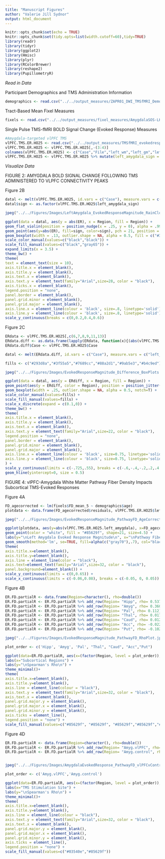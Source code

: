 ```yaml
---
title: "Manuscript Figures"
author: "Valerie Jill Sydnor"
output: html_document
---
```


```r
knitr::opts_chunk$set(echo = TRUE)
knitr::opts_chunk$set(tidy.opts=list(width.cutoff=60),tidy=TRUE)
library(readr)
library(tidyr)
library(ggplot2)
library(Hmisc)
library(plyr)
library(RColorBrewer)
library(reshape2)
library(PupillometryR)
```

*Read in Data*

Participant Demographics and TMS Administration Information
```r
demographics <- read.csv("../../output_measures/ZAPR01_DWI_TMSfMRI_Demographics.csv", header = TRUE)
```

Tract-Based Mean Fixel Measures
```r
fixels <- read.csv("../../output_measures/fixel_measures/AmygdalaSOS-LHAmygdalaROI25-FixelMeasures.csv", header = TRUE)
```

Single Pulse TMS-fMRI BOLD Signal Change (Evoked Response) Measures
```r
#Amygdala-targeted vlPFC TMS
vlPFC.TMS.ER.HO25 <- read.csv("../../output_measures/TMSfMRI_evokedresponse/PreAmygdala_TMSfMRI_EvokedResponse_HO25_Subcortical.csv", header=FALSE, sep='\t')
vlPFC.TMS.ER.HO25 <- vlPFC.TMS.ER.HO25[,-(3:4)]
colnames(vlPFC.TMS.ER.HO25) <- c("Case","File","left_wm","left_gm","left_ventricle","left_thalamus","left_caudate","left_putamen","left_pallidum","brainstem","left_hippocampus","left_amygdala","left_accumbens","right_wm","right_gm","right_ventricle","right_thalamus","right_caudate","right_putamen","right_pallidum","right_hippocampus","right_amygdala","right_accumbens")
vlPFC.TMS.ER.HO25 <- vlPFC.TMS.ER.HO25 %>% mutate(left_amygdala_sign = case_when(left_amygdala < 0 ~ -1, left_amygdala >0 ~ 1))
```

*Visualize Data*

FIGURE 2: AMYGDALA BOLD SIGNAL CHANGE FOLLOWING TMS ADMINISTERED TO VLPFC CONNECTIVITY PEAKS

Figure 2B
```r
datal <- melt(vlPFC.TMS.ER.HO25, id.vars = c("Case"), measure.vars = c("left_amygdala"), variable.name = "Region", value.name = "ER")
datal$sign <- as.factor(vlPFC.TMS.ER.HO25$left_amygdala_sign)

jpeg("../../Figures/Images/LeftAmygdala_EvokedResponseMagnitude_RainCloudPlot.jpg", units="in", width=7.3, height=6.6, res=800)

ggplot(data = datal, aes(y = abs(ER), x = Region, fill = Region)) +
geom_flat_violin(position = position_nudge(x = .25, y = 0), alpha = .99, fill = c("#3f55a5")) +
geom_point(aes(y=abs(ER), fill=sign, color=sign), pch = 21, position = position_jitter(width = .15), size = 3.15, stroke = .5, alpha = .85) +
geom_boxplot(width = .13, outlier.shape = NA, alpha = 0.5, fill = c("#3f55a5")) +
scale_color_manual(values=c("black","black")) +
scale_fill_manual(values=c("black","gray65")) +
expand_limits(x = 3.5) +
theme_bw() +
theme(
text = element_text(size = 10),
axis.title.x = element_blank(),
axis.title.y = element_blank(),
axis.text.x = element_blank(),
axis.text.y = element_text(family="Arial",size=28, color = "black"),
axis.ticks.x = element_blank(),
legend.position = "none",
panel.border = element_blank(),
panel.grid.minor = element_blank(),
panel.grid.major = element_blank(),
axis.line.x = element_line(colour = 'black', size=.8, linetype='solid'),
axis.line.y = element_line(colour = 'black', size=.8, linetype='solid')) +
scale_y_continuous(breaks = c(0,0.2,0.4,0.6))
```


Figure 2C
```r
ERdata <- vlPFC.TMS.ER.HO25[,c(6,7,8,9,11,13)] 
ERdata.diff <- as.data.frame(lapply(ERdata, function(x){(abs(vlPFC.TMS.ER.HO25$left_amygdala) - abs(x))}))
ERdata.diff$Case <- vlPFC.TMS.ER.HO25$Case

datal <- melt(ERdata.diff, id.vars = c("Case"), measure.vars = c("left_pallidum", "left_caudate",  "left_putamen","left_hippocampus","left_thalamus","left_accumbens"), variable.name = "Region", value.name = "ERdiff")

fills <- c("#293d8a","#3f55a5","#7689cc","#88a2d1","#9ab5e3","#b4c9ed")

jpeg("../../Figures/Images/EvokedResponseMagnitude_Difference_BoxPlots.jpg", units="in", width=8.2, height=5.6, res=800)

ggplot(data = datal, aes(y = ERdiff, x = Region, fill = Region)) +
geom_point(aes(y = ERdiff, color = Region), position = position_jitter(width = .3), size = 1.7, alpha = 0.9) +
geom_boxplot(width = .25, outlier.shape = NA, alpha = 0.5, notch=T) +
scale_color_manual(values=fills) +
scale_fill_manual(values=fills) +
scale_x_discrete(expand = c(0.1,0)) +
theme_bw() +
theme(
axis.title.x = element_blank(),
axis.title.y = element_blank(),
axis.text.x = element_blank(),
axis.text.y = element_text(family="Arial",size=22, color = "black"),
legend.position = "none",
panel.border = element_blank(),
panel.grid.minor = element_blank(),
panel.grid.major = element_blank(),
axis.line.x = element_line(colour = 'black', size=0.75, linetype='solid'),
axis.line.y = element_line(colour = 'black', size=0.75, linetype='solid'),
) +
scale_y_continuous(limits = c(-.725,.55), breaks = c(-.6,-.4,-.2,.2,.4,.6)) +
geom_hline(yintercept=0, size = 0.5)
```


FIGURE 4: vlPFC-Amygdala White Matter Pathway Fiber Density Impacts Subcortical TMS-Evoked Responses

Figure 4A
```r
FD_agecorrected <- lm(fixels$FD_mean_5 ~ demographics$age)
plotdata <- data.frame(FD_agecorrected$residuals, vlPFC.TMS.ER.HO25$left_amygdala)

jpeg("../../Figures/Images/EvokedResponseMagnitude_PathwayFD_AgeCorrected_Scatterplot.jpg", units="in", width=7.3, height=6.6, res=800)

ggplot(plotdata, aes(y=abs(vlPFC.TMS.ER.HO25.left_amygdala), x=FD_agecorrected.residuals, )) +
geom_point(color = "white", fill = "#85629f", shape=21, size=4.5) +
labs(y="\nLeft Amygdala Evoked Response Magnitude\n", x="\nPathway Fiber Density\n") +
geom_smooth(method='lm', se=TRUE, fill=alpha(c("gray70"),.7), col="black") +
theme(
axis.title.x=element_blank(),
axis.title.y=element_blank(),
axis.line = element_line(color = "black"),
axis.text=element_text(family="Arial",size=32, color = "black"),
panel.background=element_blank()) +
scale_y_continuous(limits = c(0,0.65)) +
scale_x_continuous(limits = c(-0.06,0.08), breaks = c(-0.05, 0, 0.05))
```


Figure 4B
```r
ER.FD.partialR <- data.frame(Region=character(), rho=double())
ER.FD.partialR <- ER.FD.partialR %>% add_row(Region= "Hipp", rho= 0.537)
ER.FD.partialR <- ER.FD.partialR %>% add_row(Region= "Amyg", rho= 0.360)
ER.FD.partialR <- ER.FD.partialR %>% add_row(Region= "Pal", rho= 0.112)
ER.FD.partialR <- ER.FD.partialR %>% add_row(Region= "Thal", rho= 0.0171)
ER.FD.partialR <- ER.FD.partialR %>% add_row(Region= "Caud", rho= 0.0128)
ER.FD.partialR <- ER.FD.partialR %>% add_row(Region= "Acc", rho= -0.0221)
ER.FD.partialR <- ER.FD.partialR %>% add_row(Region= "Put", rho= -0.1029)

jpeg("../../Figures/Images/EvokedResponseMagnitude_PathwayFD_RhoPlot.jpg", units="in", width=7.3, height=6.6, res=800)

plot_order <- c('Hipp', 'Amyg', 'Pal', "Thal", "Caud", "Acc","Put")

ggplot(data=ER.FD.partialR, aes(x=(factor(Region, level = plot_order)), y=rho, fill=Region)) + geom_col() + 
labs(x="Subcortical Regions") +
labs(y="\nSpearman's Rho\n") +
theme_minimal()+
theme(
axis.title.x=element_blank(),
axis.title.y=element_blank(),
axis.line = element_line(colour = "black"),
axis.text.y = element_text(family="Arial",size=32, color = "black"),
axis.text.x = element_blank(),
panel.grid.major.y = element_blank(),
panel.grid.major.x = element_blank(),
panel.grid.minor.y = element_blank(),
axis.ticks = element_line(),
legend.position = "none") +
scale_fill_manual(values=c("#85629f", "#85629f", "#85629f","#85629f","#85629f","#85629f","#85629f"))
```

Figure 4D
```r
ER.FD.partialR <- data.frame(Region=character(), rho=double())
ER.FD.partialR <- ER.FD.partialR %>% add_row(Region= "Amyg.vlPFC", rho= 0.360)
ER.FD.partialR <- ER.FD.partialR %>% add_row(Region= "Amyg.control", rho= 0.0873)


jpeg("../../Figures/Images/AmygdalaEvokedResponse_PathwayFD_vlPFCvControl_RhoPlot.jpg", units="in", width=4, height=6.6, res=800)

plot_order <- c('Amyg.vlPFC','Amyg.control')

ggplot(data=ER.FD.partialR, aes(x=(factor(Region, level = plot_order)), y=rho, fill=Region)) + geom_col() + 
labs(x="TMS Stimulation Site") +
labs(y="\nSpearman's Rho\n") +
theme_minimal()+
theme(
axis.title.x=element_blank(),
axis.title.y=element_blank(),
axis.line = element_line(colour = "black"),
axis.text.y = element_text(family="Arial",size=32, color = "black"),
axis.text.x = element_blank(),
panel.grid.major.y = element_blank(),
panel.grid.major.x = element_blank(),
panel.grid.minor.y = element_blank(),
axis.ticks = element_line(),
legend.position = "none") +
scale_fill_manual(values=c("#03540e","#85629f"))
```